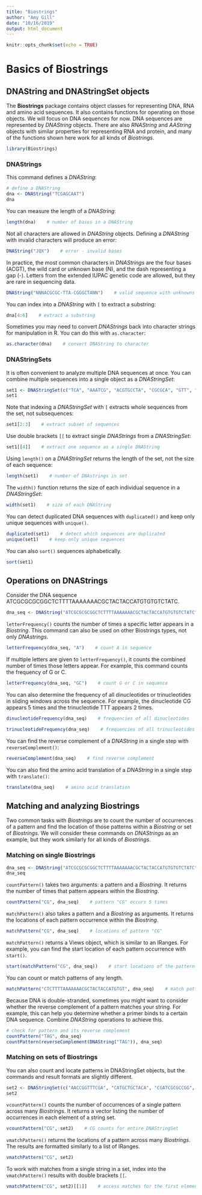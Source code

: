 ```yaml
---
title: "Biostrings"
author: "Amy Gill"
date: "10/16/2019"
output: html_document
---
```


```r
knitr::opts_chunk$set(echo = TRUE)
```

# Basics of Biostrings

## DNAString and DNAStringSet objects

The **Biostrings** package contains object classes for representing DNA, RNA and amino acid sequences. It also contains functions for operating on those objects. We will focus on DNA sequences for now. DNA sequences are represented by *DNAString* objects. There are also *RNAString* and *AAString* objects with similar properties for representing RNA and protein, and many of the functions shown here work for all kinds of *Biostrings*.

```r
library(Biostrings)
```

### DNAStrings

This command defines a *DNAString*:

```r
# define a DNAString
dna <- DNAString("TCGAGCAAT")
dna
```

You can measure the length of a *DNAString*:

```r
length(dna)    # number of bases in a DNAString
```

Not all characters are allowed in *DNAString* objects. Defining a <em>DNAString</em> with invalid characters will produce an error: 

```r
DNAString("JQX")    # error - invalid bases
```

In practice, the most common characters in *DNAStrings* are the four bases (ACGT), the wild card or unknown base (N), and the dash representing a gap (-). Letters from the extended IUPAC genetic code are allowed, but they are rare in sequencing data.

```r
DNAString("NNNACGCGC-TTA-CGGGCTANN")    # valid sequence with unknowns and gaps
```

You can index into a *DNAString* with `[` to extract a substring:

```r
dna[4:6]    # extract a substring
```

Sometimes you may need to convert *DNAStrings* back into character strings for manipulation in R. You can do this with `as.character`:

```r
as.character(dna)    # convert DNAString to character
```

### DNAStringSets

It is often convenient to analyze multiple DNA sequences at once. You can combine multiple sequences into a single object as a *DNAStringSet*:

```r
set1 <- DNAStringSet(c("TCA", "AAATCG", "ACGTGCCTA", "CGCGCA", "GTT", "TCA"))    # define a DNAStringSet
set1
```

Note that indexing a *DNAStringSet* with `[`  extracts whole sequences from the set, not subsequences:

```r
set1[2:3]    # extract subset of sequences
```

Use double brackets `[[` to extract single *DNAStrings* from a *DNAStringSet*:

```r
set1[[4]]    # extract one sequence as a single DNAString
```

Using `length()` on a *DNAStringSet* returns the length of the set, not the size of each sequence:

```r
length(set1)    # number of DNAstrings in set
```

The `width()` function returns the size of each individual sequence in a *DNAStringSet*:

```r
width(set1)    # size of each DNAString
```

You can detect duplicated DNA sequences with `duplicated()` and keep only unique sequences with `unique()`.

```r
duplicated(set1)    # detect which sequences are duplicated
unique(set1)    # keep only unique sequences
```

You can also `sort()` sequences alphabetically.

```r
sort(set1)
```

## Operations on DNAStrings

Consider the DNA sequence ATCGCGCGCGGCTCTTTTAAAAAAACGCTACTACCATGTGTGTCTATC.

```r
dna_seq <- DNAString("ATCGCGCGCGGCTCTTTTAAAAAAACGCTACTACCATGTGTGTCTATC")
```

`letterFrequency()` counts the number of times a specific letter appears in a *Biostring*. This command can also be used on other Biostrings types, not only *DNAstrings*. 

```r
letterFrequency(dna_seq, "A")    # count A in sequence
```

If multiple letters are given to `letterFrequency()`, it counts the combined number of times those letters appear. For example, this command counts the frequency of G or C.

```r
letterFrequency(dna_seq, "GC")    # count G or C in sequence
```

You can also determine the frequency of all dinucleotides or trinucleotides in sliding windows across the sequence. For example, the dinucleotide CG appears 5 times and the trinucleotide TTT appears 2 times.

```r
dinucleotideFrequency(dna_seq)    # frequencies of all dinucleotides
```

```r
trinucleotideFrequency(dna_seq)    # frequencies of all trinucleotides
```



You can find the reverse complement of a *DNAString* in a single step with `reverseComplement()`:

```r
reverseComplement(dna_seq)    # find reverse complement
```

You can also find the amino acid translation of a *DNAString* in a single step with `translate()`:

```r
translate(dna_seq)    # amino acid translation
```

## Matching and analyzing Biostrings

Two common tasks with *Biostrings* are to count the number of occurrences of a pattern and find the location of those patterns within a *Biostring* or set of *Biostrings*. We will consider these commands on *DNAStrings* as an example, but they work similarly for all kinds of *Biostrings*.

### Matching on single Biostrings

```r
dna_seq <- DNAString("ATCGCGCGCGGCTCTTTTAAAAAAACGCTACTACCATGTGTGTCTATC")
dna_seq
```

`countPattern()` takes two arguments: a pattern and a *Biostring*. It returns the number of times that pattern appears within the *Biostring*.

```r
countPattern("CG", dna_seq)    # pattern "CG" occurs 5 times
```

`matchPattern()` also takes a pattern and a *Biostring* as arguments. It returns the locations of each pattern occurrence within the *Biostring*. 

```r
matchPattern("CG", dna_seq)    # locations of pattern "CG"
```

`matchPattern()` returns a Views object, which is similar to an IRanges. For example, you can find the start location of each pattern occurrence with `start()`.

```r
start(matchPattern("CG", dna_seq))    # start locations of the pattern
```

You can count or match patterns of any length.

```r
matchPattern("CTCTTTTAAAAAAACGCTACTACCATGTGT", dna_seq)    # match patterns of any length
```

Because DNA is double-stranded, sometimes you might want to consider whether the reverse complement of a pattern matches your string. For example, this can help you determine whether a primer binds to a certain DNA sequence. Combine *DNAString* operations to achieve this.

```r
# check for pattern and its reverse complement
countPattern("TAG", dna_seq)
countPattern(reverseComplement(DNAString("TAG")), dna_seq)
```

### Matching on sets of Biostrings

You can also count and locate patterns in DNAStringSet objects, but the commands and result formats are slightly different.

```r
set2 <- DNAStringSet(c("AACCGGTTTCGA", "CATGCTGCTACA", "CGATCGCGCCGG", "TACAACCGTACA"))
set2
```

`vcountPattern()` counts the number of occurrences of a single pattern across many *Biostrings*. It returns a vector listing the number of occurrences in each element of a string set.

```r
vcountPattern("CG", set2)    # CG counts for entire DNAStringSet
```

`vmatchPattern()` returns the locations of a pattern across many *Biostrings*. The results are formatted similarly to a list of IRanges.

```r
vmatchPattern("CG", set2)
```

To work with matches from a single string in a set, index into the `vmatchPattern()` results with double brackets `[[`.

```r
vmatchPattern("CG", set2)[[1]]    # access matches for the first element of the DNAStringSet
```

